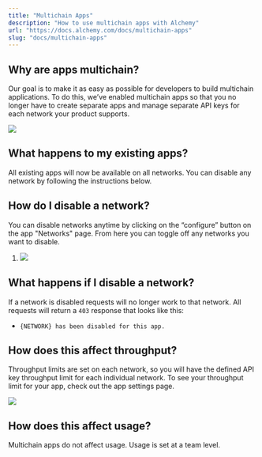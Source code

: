 ```yaml
---
title: "Multichain Apps"
description: "How to use multichain apps with Alchemy"
url: "https://docs.alchemy.com/docs/multichain-apps"
slug: "docs/multichain-apps"
---
```


## Why are apps multichain?

Our goal is to make it as easy as possible for developers to build multichain applications. To do this, we’ve enabled multichain apps so that you no longer have to create separate apps and manage separate API keys for each network your product supports.

![](dac1a47-image.png)

## What happens to my existing apps?

All existing apps will now be available on all networks. You can disable any network by following the instructions below.

## How do I disable a network?

You can disable networks anytime by clicking on the “configure” button on the app "Networks" page. From here you can toggle off any networks you want to disable.

1. ![](25ffbd7-image.png)

## What happens if I disable a network?

If a network is disabled requests will no longer work to that network. All requests will return a `403` response that looks like this:

* `{NETWORK} has been disabled for this app.`

## How does this affect throughput?

Throughput limits are set on each network, so you will have the defined API key throughput limit for each individual network. To see your throughput limit for your app, check out the app settings page.

![](55ce8b1-image.png)

## How does this affect usage?

Multichain apps do not affect usage. Usage is set at a team level.
